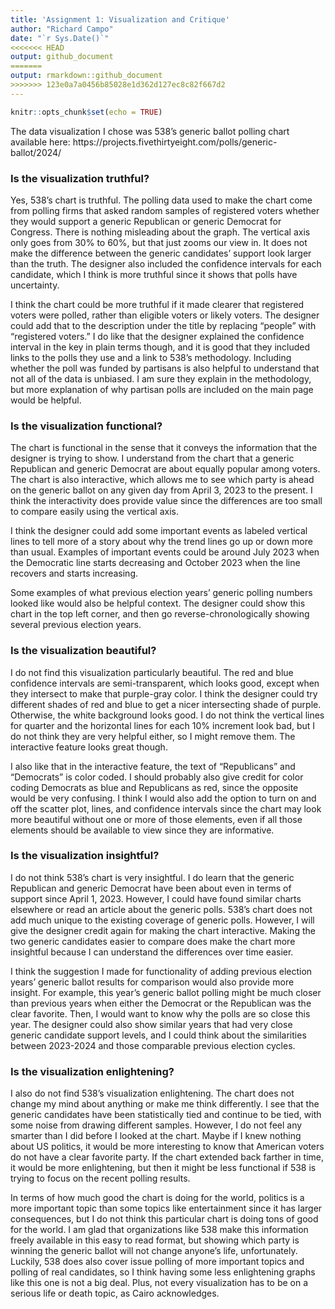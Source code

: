 ```yaml
---
title: 'Assignment 1: Visualization and Critique'
author: "Richard Campo"
date: "`r Sys.Date()`"
<<<<<<< HEAD
output: github_document
=======
output: rmarkdown::github_document
>>>>>>> 123e0a7a0456b85028e1d362d127ec8c82f667d2
---
```


```r
knitr::opts_chunk$set(echo = TRUE)
```

The data visualization I chose was 538's generic ballot polling chart available here: https://projects.fivethirtyeight.com/polls/generic-ballot/2024/

### Is the visualization truthful?
Yes, 538's chart is truthful. The polling data used to make the chart come from polling firms that asked random samples of registered voters whether they would support a generic Republican or generic Democrat for Congress. There is nothing misleading about the graph. The vertical axis only goes from 30% to 60%, but that just zooms our view in. It does not make the difference between the generic candidates' support look larger than the truth. The designer also included the confidence intervals for each candidate, which I think is more truthful since it shows that polls have uncertainty.

I think the chart could be more truthful if it made clearer that registered voters were polled, rather than eligible voters or likely voters. The designer could add that to the description under the title by replacing "people" with "registered voters." I do like that the designer explained the confidence interval in the key in plain terms though, and it is good that they included links to the polls they use and a link to 538's methodology. Including whether the poll was funded by partisans is also helpful to understand that not all of the data is unbiased. I am sure they explain in the methodology, but more explanation of why partisan polls are included on the main page would be helpful.

### Is the visualization functional?
The chart is functional in the sense that it conveys the information that the designer is trying to show. I understand from the chart that a generic Republican and generic Democrat are about equally popular among voters. The chart is also interactive, which allows me to see which party is ahead on the generic ballot on any given day from April 3, 2023 to the present. I think the interactivity does provide value since the differences are too small to compare easily using the vertical axis.

I think the designer could add some important events as labeled vertical lines to tell more of a story about why the trend lines go up or down more than usual. Examples of important events could be around July 2023 when the Democratic line starts decreasing and October 2023 when the line recovers and starts increasing.

Some examples of what previous election years' generic polling numbers looked like would also be helpful context. The designer could show this chart in the top left corner, and then go reverse-chronologically showing several previous election years.

### Is the visualization beautiful?
I do not find this visualization particularly beautiful. The red and blue confidence intervals are semi-transparent, which looks good, except when they intersect to make that purple-gray color. I think the designer could try different shades of red and blue to get a nicer intersecting shade of purple. Otherwise, the white background looks good. I do not think the vertical lines for quarter and the horizontal lines for each 10% increment look bad, but I do not think they are very helpful either, so I might remove them. The interactive feature looks great though.

I also like that in the interactive feature, the text of "Republicans" and "Democrats" is color coded. I should probably also give credit for color coding Democrats as blue and Republicans as red, since the opposite would be very confusing. I think I would also add the option to turn on and off the scatter plot, lines, and confidence intervals since the chart may look more beautiful without one or more of those elements, even if all those elements should be available to view since they are informative.

### Is the visualization insightful?
I do not think 538's chart is very insightful. I do learn that the generic Republican and generic Democrat have been about even in terms of support since April 1, 2023. However, I could have found similar charts elsewhere or read an article about the generic polls. 538's chart does not add much unique to the existing coverage of generic polls. However, I will give the designer credit again for making the chart interactive. Making the two generic candidates easier to compare does make the chart more insightful because I can understand the differences over time easier.

I think the suggestion I made for functionality of adding previous election years' generic ballot results for comparison would also provide more insight. For example, this year's generic ballot polling might be much closer than previous years when either the Democrat or the Republican was the clear favorite. Then, I would want to know why the polls are so close this year. The designer could also show similar years that had very close generic candidate support levels, and I could think about the similarities between 2023-2024 and those comparable previous election cycles.

### Is the visualization enlightening?
I also do not find 538's visualization enlightening. The chart does not change my mind about anything or make me think differently. I see that the generic candidates have been statistically tied and continue to be tied, with some noise from drawing different samples. However, I do not feel any smarter than I did before I looked at the chart. Maybe if I knew nothing about US politics, it would be more interesting to know that American voters do not have a clear favorite party. If the chart extended back farther in time, it would be more enlightening, but then it might be less functional if 538 is trying to focus on the recent polling results.

In terms of how much good the chart is doing for the world, politics is a more important topic than some topics like entertainment since it has larger consequences, but I do not think this particular chart is doing tons of good for the world. I am glad that organizations like 538 make this information freely available in this easy to read format, but showing which party is winning the generic ballot will not change anyone's life, unfortunately. Luckily, 538 does also cover issue polling of more important topics and polling of real candidates, so I think having some less enlightening graphs like this one is not a big deal. Plus, not every visualization has to be on a serious life or death topic, as Cairo acknowledges.

